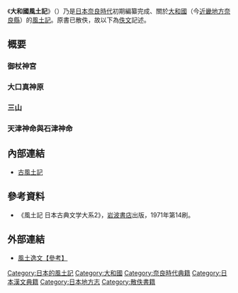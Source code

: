 《'''大和國風土記'''》（{{lang|ja|やまとのくにふどき}}）乃是[[日本|日本]][[奈良時代|奈良時代]]初期編纂完成、關於[[大和國|大和國]]（今[[近畿地方|近畿地方]][[奈良縣|奈良縣]]）的[[古風土記|風土記]]。原書已散佚，故以下為[[辑佚|佚文]]記述。

== 概要 ==
=== 御杖神宮 ===
{{Quotation|
風土記曰，位於[[宇陀郡|宇陀郡]]篠幡庄的御杖神宮，所祭者並非正魂靈，
[[倭姬命|倭比賣命]]，奉天照大神之[[神諭|神託]]，為御杖至此地尋求宮地，經過三個月後，終為[[皇大神宮|神戶]]。
|{{link-ja|谷川士清|谷川士清}}《日本書紀通證》卷十一，一四丁表}}

=== 大口真神原 ===
{{Quotation|
以前明日香（今奈良縣[[高市郡|高市郡]][[明日香村|明日香村]]）有老狼在，食人無數，當地居民畏之，謂[[大口真神|大口神]]，並將此地名為大口真神原，見風土記，[[日本書紀|日本紀]]亦云狼作貴神。
|下河邊長流《枕詞燭明抄》中「{{lang|ja|おほ口の}}」條〈『長流全集』上卷〉}}

=== 三山 ===
{{Quotation|
三山者，即畝火（今{{link-ja|畝傍山|畝傍山}}）、香山（今{{link-ja|天香久山|天香久山}}）、耳梨山（今{{link-ja|耳成山|耳成山}}）也<ref>此三座山即[[大和三山|大和三山]]。</ref>，見風土記。
|仙覺《萬葉集註釋》卷第一，13號歌條〈冷泉家本〉}}

=== 天津神命與石津神命 ===
{{Quotation|
大和國風土記云，[[天神_(日本神話)|天津神命]]、石津神命，三都嫁<ref>即「みとのまぐわい」，男女[[性交|交合]]之意。</ref>，遊<ref>即「うらぶれ」，憂慮之意。</ref>，面語<ref>面對面說話之意。</ref>シテトアリ。
|毘沙門堂本《古今集註》卷四，216號歌條（《未刊國文古註釋大系》4）}}

== 內部連結 ==
{{Wikisource|古風土記}}
* [[古風土記|古風土記]]

== 參考資料 ==
* 《風土記 日本古典文学大系2》，[[岩波書店|岩波書店]]出版，1971年第14刷。
{{reflist}}

== 外部連結 ==
* [https://web.archive.org/web/20110123223924/http://miko.org/~uraki/kuon/furu/text/fuudo/itubun/itubun07.htm 風土逸文【參考】]

[[Category:日本的風土記|Category:日本的風土記]]
[[Category:大和國|Category:大和國]]
[[Category:奈良時代典籍|Category:奈良時代典籍]]
[[Category:日本漢文典籍|Category:日本漢文典籍]]
[[Category:日本地方志|Category:日本地方志]]
[[Category:散佚書籍|Category:散佚書籍]]